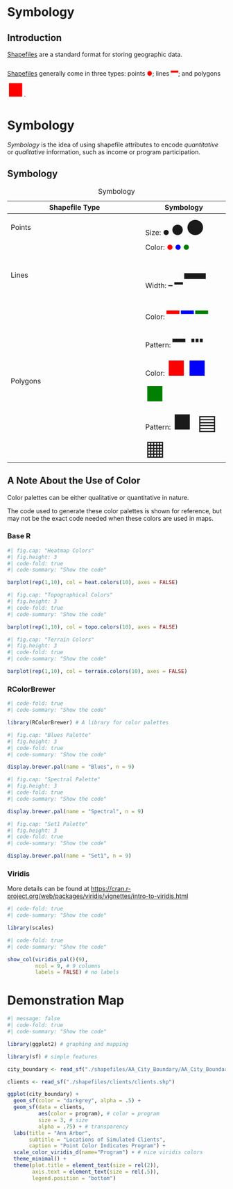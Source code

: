# Symbology

## Introduction

[Shapefiles](@sec-shapefiles) are a standard format for storing geographic data. 

[Shapefiles](@sec-shapefiles) generally come in three types: points <span style="color:red">●</span>; lines <span style="color:red;font-size:2em">━</span>; and polygons <span style="color:red;font-size:3em">■</span>. 

# Symbology

*Symbology* is the idea of using shapefile attributes to encode *quantitative* or *qualitative* information, such as income or program participation.

::: {.panel-tabset}

## Symbology

| Shapefile Type | Symbology|
|----------------|----------|
| Points         | Size: ● <span style="font-size:2em">●</span> <span style="font-size:3em">●</span>|  
|                | Color: <span style="color:red">●</span> <span style="color:blue">●</span> <span style="color:green">●</span>|
| Lines          | Width: ━ <span style="font-size:2em">━</span> <span style="font-size:5em">━</span>|
|                | Color: <span style="color:red;font-size:3em">━</span> <span style="color:blue;font-size:3em">━</span> <span style="color:green;font-size:3em">━</span> |
|                | Pattern: <span style="font-size:3em">━ ┅</span> | 
| Polygons       | Color: <span style="color:red;font-size:3em">■</span> <span style="color:blue;font-size:3em">■</span> <span style="color:green;font-size:3em">■</span> |
|                | Pattern: <span style="font-size:3em">■ ▤ ▦</span>

: Symbology


## A Note About the Use of Color

Color palettes can be either qualitative or quantitative in nature. 

::: {.callout-note}
The code used to generate these color palettes is shown for reference, but may not be the exact code needed when these colors are used in maps.
:::


### Base R

```r
#| fig.cap: "Heatmap Colors"
#| fig.height: 3
#| code-fold: true 
#| code-summary: "Show the code"

barplot(rep(1,10), col = heat.colors(10), axes = FALSE)

```

```r
#| fig.cap: "Topographical Colors"
#| fig.height: 3
#| code-fold: true 
#| code-summary: "Show the code"

barplot(rep(1,10), col = topo.colors(10), axes = FALSE)

```

```r
#| fig.cap: "Terrain Colors"
#| fig.height: 3
#| code-fold: true 
#| code-summary: "Show the code"

barplot(rep(1,10), col = terrain.colors(10), axes = FALSE)

```


### RColorBrewer

```r
#| code-fold: true 
#| code-summary: "Show the code"

library(RColorBrewer) # A library for color palettes

```

```r
#| fig.cap: "Blues Palette"
#| fig.height: 3
#| code-fold: true 
#| code-summary: "Show the code"

display.brewer.pal(name = "Blues", n = 9)

```

```r
#| fig.cap: "Spectral Palette"
#| fig.height: 3
#| code-fold: true 
#| code-summary: "Show the code"

display.brewer.pal(name = "Spectral", n = 9)

```

```r
#| fig.cap: "Set1 Palette"
#| fig.height: 3
#| code-fold: true 
#| code-summary: "Show the code"

display.brewer.pal(name = "Set1", n = 9)

```

### Viridis

More details can be found at [https://cran.r-project.org/web/packages/viridis/vignettes/intro-to-viridis.html](https://cran.r-project.org/web/packages/viridis/vignettes/intro-to-viridis.html)

```r
#| code-fold: true 
#| code-summary: "Show the code"

library(scales)

```

```r
#| code-fold: true 
#| code-summary: "Show the code"

show_col(viridis_pal()(9), 
         ncol = 9, # 9 columns
         labels = FALSE) # no labels 

```


:::

# Demonstration Map

```r
#| message: false
#| code-fold: true 
#| code-summary: "Show the code"

library(ggplot2) # graphing and mapping

library(sf) # simple features

city_boundary <- read_sf("./shapefiles/AA_City_Boundary/AA_City_Boundary.shp")

clients <- read_sf("./shapefiles/clients/clients.shp")

ggplot(city_boundary) +
  geom_sf(color = "darkgrey", alpha = .5) +
  geom_sf(data = clients,
          aes(color = program), # color = program
          size = 3, # size
          alpha = .75) + # transparency
  labs(title = "Ann Arbor",
       subtitle = "Locations of Simulated Clients",
       caption = "Point Color Indicates Program") +
  scale_color_viridis_d(name="Program") + # nice viridis colors
  theme_minimal() +
  theme(plot.title = element_text(size = rel(2)), 
        axis.text = element_text(size = rel(.5)),
        legend.position = "bottom") 


```








